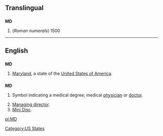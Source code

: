 ==Translingual==

==={{abbreviation}}===
'''MD'''

# (''Roman numerals'') 1500

----

==English==

==={{abbreviation}}===
'''MD'''
# [[Maryland]], a state of the [[United States of America]].

==={{initialism}}===
'''MD'''

# {{US}} Symbol indicating a medical degree; medical [[physician]] or [[doctor]].
# [[managing director|Managing director]].
# [[Mini Disc]].

[[Category:US States]]

[[pl:MD]]
